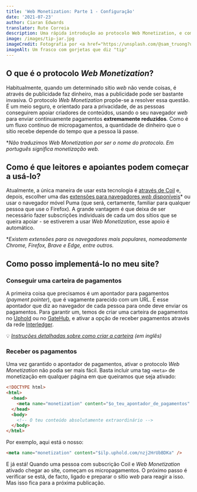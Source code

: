 ```yaml
---
title: 'Web Monetization: Parte 1 - Configuração'
date: '2021-07-23'
author: Ciaran Edwards
translator: Rute Correia
description: Uma rápida introdução ao protocolo Web Monetization, e como começar a usá-lo em qualquer site
image: /images/tip-jar.jpg
imageCredit: Fotografia por <a href="https://unsplash.com/@sam_truong?utm_source=unsplash&utm_medium=referral&utm_content=creditCopyText">Sam Dan Truong</a> via <a href="https://unsplash.com/s/photos/money?utm_source=unsplash&utm_medium=referral&utm_content=creditCopyText">Unsplash</a>
imageAlt: Um frasco com gorjetas que diz "tip"
---
```


## O que é o protocolo _Web Monetization_?

Habitualmente, quando um determinado sítio _web_ não vende coisas, é através de publicidade faz dinheiro, mas a publicidade pode ser bastante invasiva. O protocolo _Web Monetization_ propõe-se a resolver essa questão. É um meio seguro, e orientado para a privacidade, de as pessoas conseguirem apoiar criadores de conteúdos, usando o seu navegador _web_ para enviar continuamente pagamentos **extremamente reduzidos**. Como é um fluxo contínuo de micropagamentos, a quantidade de dinheiro que o sítio recebe depende do tempo que a pessoa lá passe.

\*_Não traduzimos Web Monetization por ser o nome do protocolo. Em português significa monetização web._

## Como é que leitores e apoiantes podem começar a usá-lo?

Atualmente, a única maneira de usar esta tecnologia é [através de Coil](https://coil.com/) e, depois, escolher uma das [extensões para navegadores _web_ disponíveis](https://help.coil.com/docs/membership/coil-extension/index.html)\* ou usar o navegador móvel Puma (que será, certamente, familiar para qualquer pessoa que use o Firefox). A grande vantagem é que deixa de ser necessário fazer subscrições individuais de cada um dos sítios que se queira apoiar - se estiverem a usar _Web Monetization_, esse apoio é automático.

\*_Existem extensões para os navegadores mais populares, nomeadamente Chrome, Firefox, Brave e Edge, entre outros._

## Como posso implementá-lo no meu site?

### Conseguir uma carteira de pagamentos

A primeira coisa que precisamos é um apontador para pagamentos (_payment pointer_), que é vagamente parecido com um URL. É esse apontador que diz ao navegador de cada pessoa para onde deve enviar os pagamentos. Para garantir um, temos de criar uma carteira de pagamentos no [Uphold](https://www.uphold.com) ou no [GateHub](https://gatehub.net), e ativar a opção de receber pagamentos através da rede [Interledger](https://interledger.org/).

💡 _[Instruções detalhadas sobre como criar a carteira](https://webmonetization.org/docs/ilp-wallets) (em inglês)_

### Receber os pagamentos

Uma vez garantido o apontador de pagamentos, ativar o protocolo _Web Monetization_ não podia ser mais fácil. Basta incluir uma tag `<meta>` de monetização em qualquer página em que queiramos que seja ativado:

```html
<!DOCTYPE html>
<html>
  <head>
    <meta name="monetization" content="$o_teu_apontador_de_pagamentos" />
  </head>
  <body>
    <!-- O teu conteúdo absolutamente extraordinário -->
  </body>
</html>
```

Por exemplo, aqui está o nosso:

```html
<meta name="monetization" content="$ilp.uphold.com/nzj2HrUbBDKa" />
```

E já está! Quando uma pessoa com subscrição Coil e _Web Monetization_ ativado chegar ao site, começam os micropagamentos. O próximo passo é verificar se está, de facto, ligado e preparar o sítio _web_ para reagir a isso. Mas isso fica para a próxima publicação.
